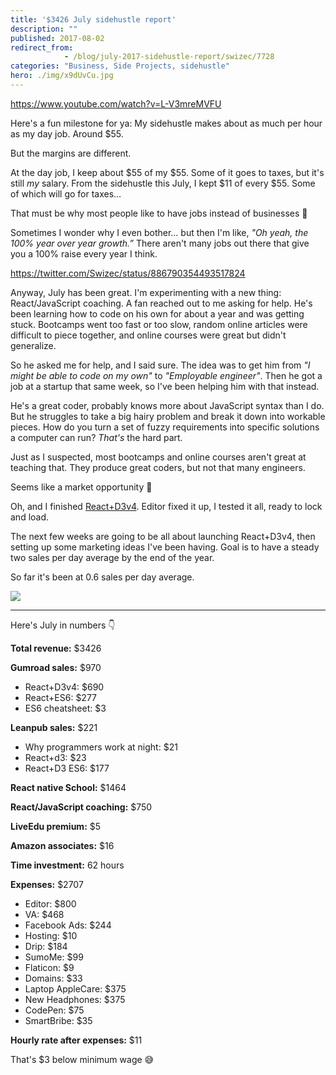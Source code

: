 ```yaml
---
title: '$3426 July sidehustle report'
description: ""
published: 2017-08-02
redirect_from: 
            - /blog/july-2017-sidehustle-report/swizec/7728
categories: "Business, Side Projects, sidehustle"
hero: ./img/x9dUvCu.jpg
---
```


<https://www.youtube.com/watch?v=L-V3mreMVFU>

Here's a fun milestone for ya: My sidehustle makes about as much per hour as my day job. Around $55.

But the margins are different.

At the day job, I keep about $55 of my $55. Some of it goes to taxes, but it's still _my_ salary. From the sidehustle this July, I kept $11 of every $55. Some of which will go for taxes…

That must be why most people like to have jobs instead of businesses 🤔

Sometimes I wonder why I even bother… but then I'm like, _"Oh yeah, the 100% year over year growth.”_ There aren't many jobs out there that give you a 100% raise every year I think.

<https://twitter.com/Swizec/status/886790354493517824>

Anyway, July has been great. I'm experimenting with a new thing: React/JavaScript coaching. A fan reached out to me asking for help. He's been learning how to code on his own for about a year and was getting stuck. Bootcamps went too fast or too slow, random online articles were difficult to piece together, and online courses were great but didn't generalize.

So he asked me for help, and I said sure. The idea was to get him from _"I might be able to code on my own"_ to _"Employable engineer"_. Then he got a job at a startup that same week, so I've been helping him with that instead.

He's a great coder, probably knows more about JavaScript syntax than I do. But he struggles to take a big hairy problem and break it down into workable pieces. How do you turn a set of fuzzy requirements into specific solutions a computer can run? _That's_ the hard part.

Just as I suspected, most bootcamps and online courses aren't great at teaching that. They produce great coders, but not that many engineers.

Seems like a market opportunity 🤔

Oh, and I finished [React+D3v4](https://gum.co/mTWg). Editor fixed it up, I tested it all, ready to lock and load.

The next few weeks are going to be all about launching React+D3v4, then setting up some marketing ideas I've been having. Goal is to have a steady two sales per day average by the end of the year.

So far it's been at 0.6 sales per day average.

![](./img/x9dUvCu.jpg)

* * *

Here's July in numbers 👇

**Total revenue:** $3426

**Gumroad sales:** $970

-   React+D3v4: $690
-   React+ES6: $277
-   ES6 cheatsheet: $3

**Leanpub sales:** $221

-   Why programmers work at night: $21
-   React+d3: $23
-   React+D3 ES6: $177

**React native School:** $1464

**React/JavaScript coaching:** $750

**LiveEdu premium:** $5

**Amazon associates:** $16

**Time investment:** 62 hours

**Expenses:** $2707

-   Editor: $800
-   VA: $468
-   Facebook Ads: $244
-   Hosting: $10
-   Drip: $184
-   SumoMe: $99
-   Flaticon: $9
-   Domains: $33
-   Laptop AppleCare: $375
-   New Headphones: $375
-   CodePen: $75
-   SmartBribe: $35

**Hourly rate after expenses:** $11

That's $3 below minimum wage 😅
